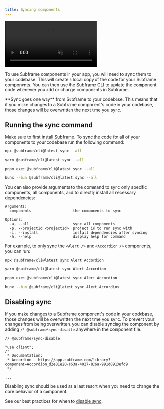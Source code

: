 ```yaml
---
title: Syncing components
---
```


<video
  autoPlay
  muted
  loop
  playsInline
  controls
  className="w-full"
  src="https://hevpkratkeuc60w7.public.blob.vercel-storage.com/sync-components-qNU25B0X4BKttDuiXdqf4h6WEt0fYO.webm"
/>

To use Subframe components in your app, you will need to sync them to your codebase. This will create a local copy of the code for your Subframe components. You can then use the Subframe CLI to update the component code whenever you add or change components in Subframe.

<Note>
  **Sync goes one way** from Subframe to your codebase. This means that if you make changes to a Subframe component's code in
  your codebase, those changes will be overwritten the next time you sync.
</Note>

## Running the sync command

Make sure to first [install Subframe](/installation). To sync the code for all of your components to your codebase run the following command:
<CodeGroup>

  ```bash npm
  npx @subframe/cli@latest sync --all
  ```
  ```bash yarn
  yarn @subframe/cli@latest sync --all
  ```
  ```bash pnpm
  pnpm exec @subframe/cli@latest sync --all
  ```
  ```bash bun
  bunx --bun @subframe/cli@latest sync --all
  ```

</CodeGroup>

You can also provide arguments to the command to sync only specific components, all components, and to directly install all necessary dependencies:

```
Arguments:
  components                   the components to sync

Options:
  -a, --all                    sync all components
  -p, --projectId <projectId>  project id to run sync with
  -i, --install                install dependencies after syncing
  -h, --help                   display help for command
```

For example, to only sync the `<Alert />` and `<Accordion />` components, you can run:

<CodeGroup>

  ```bash npm
  npx @subframe/cli@latest sync Alert Accordion
  ```
  ```bash yarn
  yarn @subframe/cli@latest sync Alert Accordion
  ```
  ```bash pnpm
  pnpm exec @subframe/cli@latest sync Alert Accordion
  ```
  ```bash bun
  bunx --bun @subframe/cli@latest sync Alert Accordion
  ```

</CodeGroup>


## Disabling sync

If you make changes to a Subframe component's code in your codebase, those changes will be overwritten the next time you sync. To prevent your changes from being overwritten, you can disable syncing the component by adding `// @subframe/sync-disable` anywhere in the component file.

```tsx src/ui/Accordion.tsx {1}
// @subframe/sync-disable

"use client";
/*
 * Documentation:
 * Accordion — https://app.subframe.com/library?component=Accordion_d2e81e20-863a-4027-826a-991d8910efd9
 */

...
```

<Warning>
  Disabling sync should be used as a last resort when you need to change the core behavior of a component.
</Warning>

See our best practices for when to [disable sync](/disabling-sync).
